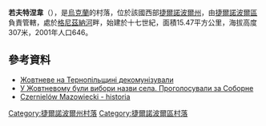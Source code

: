 {{coord|49|33|38|N|25|46|2|E|scale:30000|display=title}}

'''若夫特涅韋'''（{{lang-uk|Соборне}}），是[[烏克蘭|烏克蘭]]的村落，位於該國西部[[捷爾諾波爾州|捷爾諾波爾州]]，由[[捷爾諾波爾區|捷爾諾波爾區]]負責管轄，處於[[格尼茲納河|格尼茲納河]]畔，始建於十七世紀，面積15.47平方公里，海拔高度307米，2001年人口646。

==參考資料==
*[http://teren.in.ua/article/zhovtneve_na_ternopilshchyni_dekomunizuvaly Жовтневе на Тернопільщині декомунізували]
*[http://te.20minut.ua/Podii/u-zhovtnevomu-buli-vibori-nazvi-sela-progholosuvali-za-soborne-10460608.html У Жовтневому були вибори назви села. Проголосували за Соборне]
*[http://www.czernielowmazowiecki.pl/ Czernielów Mazowiecki - historia]

{{DEFAULTSORT:Жовтневе}}
[[Category:捷爾諾波爾州村落|Category:捷爾諾波爾州村落]]
[[Category:捷爾諾波爾區村落|Category:捷爾諾波爾區村落]]


{{Ternopil-geo-stub}}